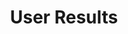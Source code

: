 ---
title: 'User Results'
description: 'Return results for a specific user'
openapi: GET /users/{userid}/results
---